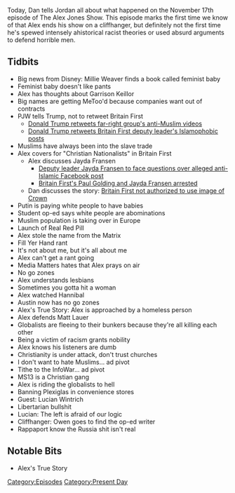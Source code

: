 {{DEFAULTSORT:
    #_EPISODE_0108:November 30, 2017
}}{{Episode
    | title           = November 30, 2017
    | caption         = Listen to this episode on [https://knowledgefight.libsyn.com/knowledge-fight-nov-30-2017 Libsyn] [https://open.spotify.com/episode/29nZaxfuH7XJtWVtGYxv5U Spotify], Read the [[Transcript/108: November 30, 2017|Unofficial Transcript]]
    | episodeNumber   = 108
    | length          = 02:16:18
    | airDate         = December 1, 2017
    | coverageDate    = November 30, 2017
    | episodeType     = [[:Category:Present Day|Present Day]]
    | appearance      = [[Millie Weaver]], [[Garrison Keillor]], [[Matt Lauer]], [[Lucian Wintrich]], [[Owen Shroyer]], [[Jon Rappoport]]
    | beverage        = Gumballhead
    | previousEpisode = [[107: December 12, 2014]]
    | nextEpisode     = [[109: December 4, 2017]]
}}

{{Stub}}

Today, Dan tells Jordan all about what happened on the November 17th episode of The Alex Jones Show. This episode marks the first time we know of that Alex ends his show on a cliffhanger, but definitely not the first time he's spewed intensely ahistorical racist theories or used absurd arguments to defend horrible men.

==Tidbits==

*Big news from Disney: Millie Weaver finds a book called feminist baby
*Feminist baby doesn't like pants
*Alex has thoughts about Garrison Keillor
*Big names are getting MeToo'd because companies want out of contracts
*PJW tells Trump, not to retweet Britain First
**[https://www.bbc.com/news/world-us-canada-42166663 Donald Trump retweets far-right group's anti-Muslim videos]
**[https://www.independent.co.uk/news/world/americas/us-politics/donald-trump-britain-first-retweet-muslim-migrants-jayda-fransen-deputy-leader-a8082001.html Donald Trump retweets Britain First deputy leader's Islamophobic posts]
*Muslims have always been into the slave trade
*Alex covers for "Christian Nationalists" in Britain First
**Alex discusses Jayda Fransen
***[https://www.irishtimes.com/news/crime-and-law/senior-figures-in-britain-first-group-arrested-at-belfast-court-1.3327365 Deputy leader Jayda Fransen to face questions over alleged anti-Islamic Facebook post]
***[https://www.bbc.com/news/uk-northern-ireland-42351026 Britain First's Paul Golding and Jayda Fransen arrested]
**Dan discusses the story: [https://www.bbc.com/news/uk-politics-28967196 Britain First not authorized to use image of Crown]
*Putin is paying white people to have babies
*Student op-ed says white people are abominations
*Muslim population is taking over in Europe
*Launch of Real Red Pill
*Alex stole the name from the Matrix
*Fill Yer Hand rant
*It's not about me, but it's all about me
*Alex can't get a rant going
*Media Matters hates that Alex prays on air
*No go zones
*Alex understands lesbians
*Sometimes you gotta hit a woman
*Alex watched Hannibal
*Austin now has no go zones
*Alex's True Story: Alex is approached by a homeless person
*Alex defends Matt Lauer
*Globalists are fleeing to their bunkers because they're all killing each other
*Being a victim of racism grants nobility
*Alex knows his listeners are dumb
*Christianity is under attack, don't trust churches
*I don't want to hate Muslims... ad pivot
*Tithe to the InfoWar... ad pivot
*MS13 is a Christian gang
*Alex is riding the globalists to hell
*Banning Plexiglas in convenience stores
*Guest: Lucian Wintrich
*Libertarian bullshit
*Lucian: The left is afraid of our logic
*Cliffhanger: Owen goes to find the op-ed writer
*Rappaport know the Russia shit isn't real

==Notable Bits==

*Alex's True Story

[[Category:Episodes]]
[[Category:Present Day]]
